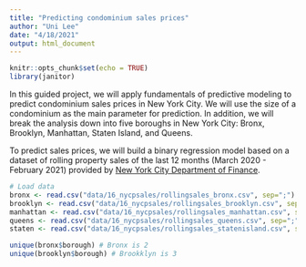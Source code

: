 ```yaml
---
title: "Predicting condominium sales prices"
author: "Uni Lee"
date: "4/18/2021"
output: html_document
---
```


```r
knitr::opts_chunk$set(echo = TRUE)
library(janitor)
```

In this guided project, we will apply fundamentals of predictive modeling to predict condominium sales prices in New York City. We will use the size of a condominium as the main parameter for prediction. In addition, we will break the analysis down into five boroughs in New York City: Bronx, Brooklyn, Manhattan, Staten Island, and Queens. 

To predict sales prices, we will build a binary regression model based on a dataset of rolling property sales of the last 12 months (March 2020 - February 2021) provided by [New York City Department of Finance](https://www1.nyc.gov/site/finance/taxes/property-rolling-sales-data.page). 

```r
# Load data 
bronx <- read.csv("data/16_nycpsales/rollingsales_bronx.csv", sep=";") %>% clean_names()
brooklyn <- read.csv("data/16_nycpsales/rollingsales_brooklyn.csv", sep=";") %>% clean_names()
manhattan <- read.csv("data/16_nycpsales/rollingsales_manhattan.csv", sep=";") %>% clean_names()
queens <- read.csv("data/16_nycpsales/rollingsales_queens.csv", sep=";") %>% clean_names()
staten <- read.csv("data/16_nycpsales/rollingsales_statenisland.csv", sep=";") %>% clean_names()

unique(bronx$borough) # Bronx is 2
unique(brooklyn$borough) # Brookklyn is 3

```



